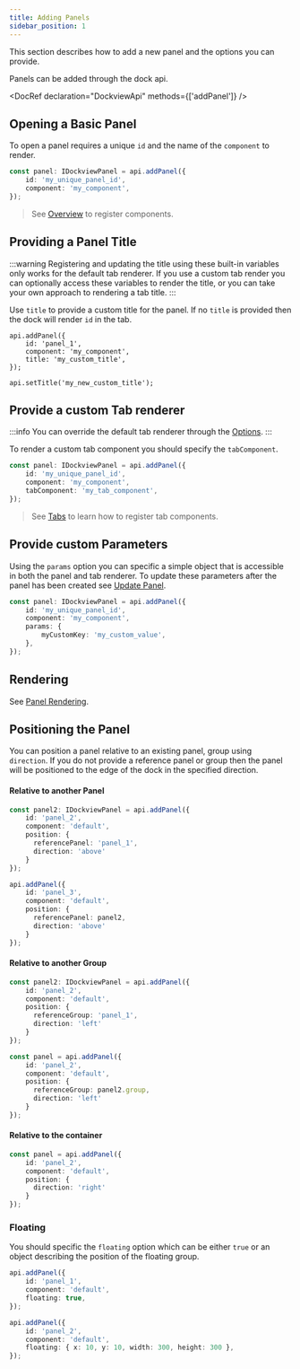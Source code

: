 ```yaml
---
title: Adding Panels
sidebar_position: 1
---
```



This section describes how to add a new panel and the options you can provide.


Panels can be added through the dock api.

<DocRef declaration="DockviewApi" methods={['addPanel']} />

## Opening a Basic Panel

To open a panel requires a unique `id` and the name of the `component` to render.

```ts
const panel: IDockviewPanel = api.addPanel({
    id: 'my_unique_panel_id',
    component: 'my_component',
});
```

> See [Overview](/docs/core/overview) to register components.

## Providing a Panel Title

:::warning
Registering and updating the title using these built-in variables only works for the default tab renderer.
If you use a custom tab render you can optionally access these variables to render the title, or you can take
your own approach to rendering a tab title.
:::

Use `title` to provide a custom title for the panel. If no `title` is provided then the dock will render `id` in the tab.

```tsx
api.addPanel({
    id: 'panel_1',
    component: 'my_component',
    title: 'my_custom_title',
});
```

```tsx
api.setTitle('my_new_custom_title');
```

<LiveExample framework="react" id="dockview/update-title" height={250}/>

## Provide a custom Tab renderer

:::info
You can override the default tab renderer through the [Options](/docs/api/dockview/options).
:::

To render a custom tab component you should specify the `tabComponent`.

```ts
const panel: IDockviewPanel = api.addPanel({
    id: 'my_unique_panel_id',
    component: 'my_component',
    tabComponent: 'my_tab_component',
});
```

> See [Tabs](/docs/core/panels/tabs) to learn how to register tab components.

## Provide custom Parameters

Using the `params` option you can specific a simple object that is accessible in both the panel and tab renderer.
To update these parameters after the panel has been created see [Update Panel](/docs/core/panels/update).

```ts
const panel: IDockviewPanel = api.addPanel({
    id: 'my_unique_panel_id',
    component: 'my_component',
    params: {
        myCustomKey: 'my_custom_value',
    },
});
```

## Rendering

See [Panel Rendering](/docs/core/panels/rendering).

## Positioning the Panel

You can position a panel relative to an existing panel, group using `direction`. If you do not provide a reference panel
or group then the panel will be positioned to the edge of the dock in the specified direction.

#### Relative to another Panel

```ts
const panel2: IDockviewPanel = api.addPanel({
    id: 'panel_2',
    component: 'default',
    position: {
      referencePanel: 'panel_1',
      direction: 'above'
    }
});

api.addPanel({
    id: 'panel_3',
    component: 'default',
    position: {
      referencePanel: panel2,
      direction: 'above'
    }
});
```

#### Relative to another Group

```ts
const panel2: IDockviewPanel = api.addPanel({
    id: 'panel_2',
    component: 'default',
    position: {
      referenceGroup: 'panel_1',
      direction: 'left'
    }
});

const panel = api.addPanel({
    id: 'panel_2',
    component: 'default',
    position: {
      referenceGroup: panel2.group,
      direction: 'left'
    }
});
```

#### Relative to the container

```ts
const panel = api.addPanel({
    id: 'panel_2',
    component: 'default',
    position: {
      direction: 'right'
    }
});
```

### Floating

You should specific the `floating` option which can be either `true` or an object describing the position of the floating group.

```ts
api.addPanel({
    id: 'panel_1',
    component: 'default',
    floating: true,
});

api.addPanel({
    id: 'panel_2',
    component: 'default',
    floating: { x: 10, y: 10, width: 300, height: 300 },
});
```
